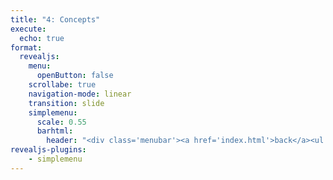 ```yaml
---
title: "4: Concepts"
execute:
  echo: true
format:
  revealjs:
    menu: 
      openButton: false
    scrollabe: true
    navigation-mode: linear
    transition: slide
    simplemenu:
      scale: 0.55
      barhtml:
        header: "<div class='menubar'><a href='index.html'>back</a><ul class='menu'></ul>"
revealjs-plugins:
    - simplemenu
---
```







